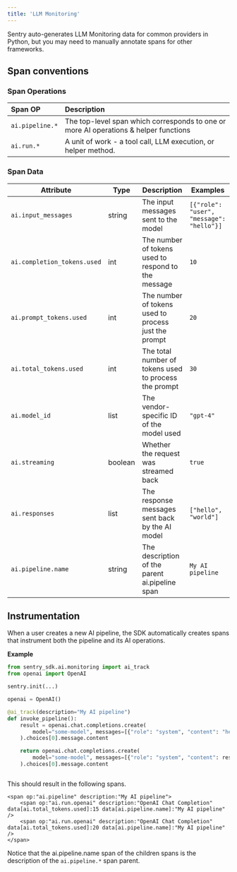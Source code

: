 ```yaml
---
title: 'LLM Monitoring'
---
```


Sentry auto-generates LLM Monitoring data for common providers in Python, but you may need to manually annotate spans for other frameworks.

## Span conventions

### Span Operations

| Span OP         | Description                                                                          |
|:----------------|:-------------------------------------------------------------------------------------|
| `ai.pipeline.*` | The top-level span which corresponds to one or more AI operations & helper functions |
| `ai.run.*`      | A unit of work - a tool call, LLM execution, or helper method.                       |

### Span Data

| Attribute                   | Type    | Description                                           | Examples                                 |
|-----------------------------|---------|-------------------------------------------------------|------------------------------------------|
| `ai.input_messages`         | string  | The input messages sent to the model                  | `[{"role": "user", "message": "hello"}]` |
| `ai.completion_tоkens.used` | int     | The number of tokens used to respond to the message   | `10`                                     |
| `ai.prompt_tоkens.used`     | int     | The number of tokens used to process just the prompt  | `20`                                     |
| `ai.total_tоkens.used`      | int     | The total number of tokens used to process the prompt | `30`                                     |
| `ai.model_id`               | list    | The vendor-specific ID of the model used              | `"gpt-4"`                                |
| `ai.streaming`              | boolean | Whether the request was streamed back                 | `true`                                   |
| `ai.responses`              | list    | The response messages sent back by the AI model       | `["hello", "world"]`                     |
| `ai.pipeline.name`          | string  | The description of the parent ai.pipeline span        | `My AI pipeline`                         |

## Instrumentation

When a user creates a new AI pipeline, the SDK automatically creates spans that instrument both the pipeline and its AI operations.

**Example**

```python
from sentry_sdk.ai.monitoring import ai_track
from openai import OpenAI

sentry.init(...)

openai = OpenAI()

@ai_track(description="My AI pipeline")
def invoke_pipeline():
    result = openai.chat.completions.create(
        model="some-model", messages=[{"role": "system", "content": "hello"}]
    ).choices[0].message.content

    return openai.chat.completions.create(
        model="some-model", messages=[{"role": "system", "content": result}]
    ).choices[0].message.content



```

This should result in the following spans.

```
<span op:"ai.pipeline" description:"My AI pipeline">
	<span op:"ai.run.openai" description:"OpenAI Chat Completion" data[ai.total_tokens.used]:15 data[ai.pipeline.name]:"My AI pipeline" />
	<span op:"ai.run.openai" description:"OpenAI Chat Completion" data[ai.total_tokens.used]:20 data[ai.pipeline.name]:"My AI pipeline" />
</span>
```

Notice that the ai.pipeline.name span of the children spans is the description of the `ai.pipeline.*` span parent.